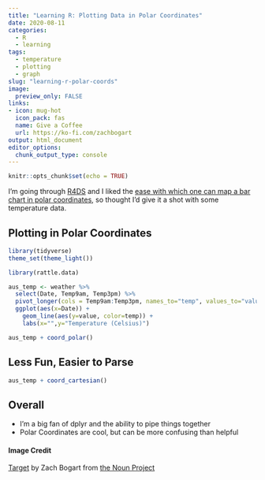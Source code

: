 ```yaml
---
title: "Learning R: Plotting Data in Polar Coordinates"  
date: 2020-08-11  
categories:  
  - R
  - learning
tags:  
  - temperature
  - plotting
  - graph
slug: "learning-r-polar-coords"  
image:
  preview_only: FALSE
links:
- icon: mug-hot
  icon_pack: fas
  name: Give a Coffee
  url: https://ko-fi.com/zachbogart
output: html_document
editor_options: 
  chunk_output_type: console
---
```


```r
knitr::opts_chunk$set(echo = TRUE)
```

I'm going through [R4DS](https://r4ds.had.co.nz/) and I liked the [ease with which one can map a bar chart in polar coordinates](https://r4ds.had.co.nz/data-visualisation.html#coordinate-systems), so thought I'd give it a shot with some temperature data.

## Plotting in Polar Coordinates

```r
library(tidyverse)
theme_set(theme_light())
```

```r
library(rattle.data)

aus_temp <- weather %>%
  select(Date, Temp9am, Temp3pm) %>%
  pivot_longer(cols = Temp9am:Temp3pm, names_to="temp", values_to="value") %>% 
  ggplot(aes(x=Date)) +
    geom_line(aes(y=value, color=temp)) +
    labs(x="",y="Temperature (Celsius)")

aus_temp + coord_polar()
```

## Less Fun, Easier to Parse

```r
aus_temp + coord_cartesian()
``` 

## Overall

- I'm a big fan of dplyr and the ability to pipe things together
- Polar Coordinates are cool, but can be more confusing than helpful


#### Image Credit
[Target](https://thenounproject.com/search/?creator=4129988&q=target&i=2221668) by Zach Bogart from [the Noun Project](https://thenounproject.com/)